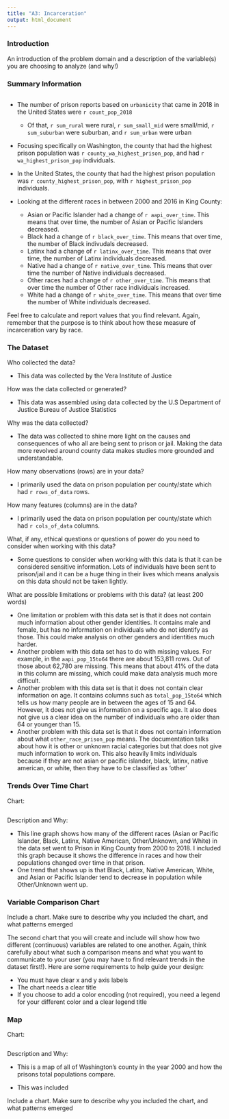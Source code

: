 ```yaml
---
title: "A3: Incarceration"
output: html_document
---
```


### Introduction

An introduction of the problem domain and a description of the variable(s) you are choosing to analyze (and why!)

### Summary Information
```r

```



- The number of prison reports based on `urbanicity` that came in 2018 in the United States were `r count_pop_2018`
  - Of that, `r sum_rural` were rural, `r sum_small_mid` were small/mid, `r sum_suburban` were suburban, and `r sum_urban` were urban 

- Focusing specifically on Washington, the county that had the highest prison population was `r county_wa_highest_prison_pop`, and had `r wa_highest_prison_pop` individuals. 

- In the United States, the county that had the highest prison population was `r county_highest_prison_pop`, with `r highest_prison_pop` individuals. 

- Looking at the different races in between 2000 and 2016 in King County:
  - Asian or Pacific Islander had a change of `r aapi_over_time`. This means that over time, the number of Asian or Pacific Islanders decreased. 
  - Black had a change of `r black_over_time`. This means that over time, the number of Black indivudals decreased. 
  - Latinx had a change of `r latinx_over_time`. This means that over time, the number of Latinx individuals decreased. 
  - Native had a change of `r native_over_time`. This means that over time the number of Native individuals decreased. 
  - Other races had a change of `r other_over_time`. This means that over time the number of Other race individuals increased. 
  - White had a change of `r white_over_time`. This means that over time the number of White individuals decreased. 
  
  
Feel free to calculate and report values that you find relevant. Again, remember that the purpose is to think about how these measure of incarceration vary by race.

### The Dataset

Who collected the data?  

- This data was collected by the Vera Institute of Justice 

How was the data collected or generated?  

- This data was assembled using data collected by the U.S Department of Justice Bureau of Justice Statistics

Why was the data collected?  

- The data was collected to shine more light on the causes and consequences of who all are being sent to prison or jail. Making the data more revolved around county data makes studies more grounded and understandable.


How many observations (rows) are in your data?

- I primarily used the data on prison population per county/state which had `r rows_of_data` rows.  

How many features (columns) are in the data?  

- I primarily used the data on prison population per county/state which had `r cols_of_data` columns. 

What, if any, ethical questions or questions of power do you need to consider when working with this data?

- Some questions to consider when working with this data is that it can be considered sensitive information. Lots of individuals have been sent to prison/jail and it can be a huge thing in their lives which means analysis on this data should not be taken lightly.  

What are possible limitations or problems with this data?   (at least 200 words)

- One limitation or problem with this data set is that it does not contain much information about other gender identities. It contains male and female, but has no information on individuals who do not identify as those. This could make analysis on other genders and identities much harder. 
- Another problem with this data set has to do with missing values. For example, in the `aapi_pop_15to64` there are about 153,811 rows. Out of those about 62,780 are missing. This means that about 41% of the data in this column are missing, which could make data analysis much more difficult. 
- Another problem with this data set is that it does not contain clear information on age. It contains columns such as `total_pop_15to64` which tells us how many people are in between the ages of 15 and 64. However, it does not give us information on a specific age. It also does not give us a clear idea on the number of individuals who are older than 64 or younger than 15.
- Another problem with this data set is that it does not contain information about what `other_race_prison_pop` means. The documentation talks about how it is other or unknown racial categories but that does not give much information to work on. This also heavily limits individuals because if they are not asian or pacific islander, black, latinx, native american, or white, then they have to be classified as 'other'


### Trends Over Time Chart

Chart: 

```r
```

Description and Why: 

- This line graph shows how many of the different races (Asian or Pacific Islander, Black, Latinx, Native American, Other/Unknown, and White) in the data set went to Prison in King County from 2000 to 2018. I included this graph because it shows the difference in races and how their populations changed over time in that prison.
- One trend that shows up is that Black, Latinx, Native American, White, and Asian or Pacific Islander tend to decrease in population while Other/Unknown went up. 



### Variable Comparison Chart

Include a chart. Make sure to describe why you included the chart, and what patterns emerged

The second chart that you will create and include will show how two different (continuous) variables are related to one another. Again, think carefully about what such a comparison means and what you want to communicate to your user (you may have to find relevant trends in the dataset first!). Here are some requirements to help guide your design:

- You must have clear x and y axis labels
- The chart needs a clear title 
- If you choose to add a color encoding (not required), you need a legend for your different color and a clear legend title

### Map

Chart:

```r
```

Description and Why: 

- This is a map of all of Washington's county in the year 2000 and how the prisons total populations compare.

- This was included 

Include a chart. Make sure to describe why you included the chart, and what patterns emerged


